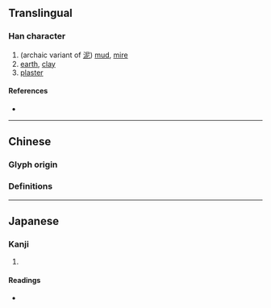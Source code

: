 {{character info/new}}
==Translingual==

===Han character===
{{Han char|rn=32|rad=土|as=08|sn=11|four=|canj=EPG|ids=⿱泥土}}

# (archaic variant of [[泥]]) [[mud]], [[mire]]
# [[earth]], [[clay]]
# [[plaster]]

====References====
* {{Han ref|kx=0231.200|dkj=05204|dj=0468.120|hdz=10458.020|uh=57FF|ud=22527}}

----

==Chinese==

===Glyph origin===
{{Han etym}}

===Definitions===
{{zh-see|泥|v}}

----

==Japanese==

===Kanji===
{{ja-kanji|grade=|rs=土08}}

# {{defn|lang=ja|sort=土08}}

====Readings====
* {{ja-readings|on=[[でい]] (dei), [[ない]] (nai), [[はん]] (han), [[ばん]] (ban)|kun=[[ぬる]] (nuru), [[こて]] (kote), [[ぬからみ]] (nukarami)}}